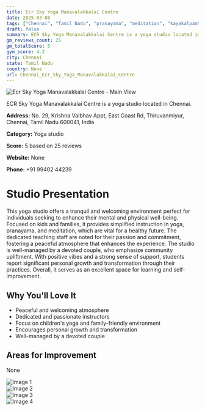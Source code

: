 ```yaml
---
title: Ecr Sky Yoga Manavalakkalai Centre
date: 2025-03-08
tags: ["Chennai", "Tamil Nadu", "pranayama", "meditation", "kayakalpam", "peaceful", "family-friendly", "Chennai"]  
draft: false
summary: ECR Sky Yoga Manavalakkalai Centre is a yoga studio located in Chennai.
gm_reviews_count: 25
gm_totalScore: 5
gym_score: 4.2
city: Chennai
state: Tamil Nadu
country: None
url: Chennai_Ecr_Sky_Yoga_Manavalakkalai_Centre
---
```


<div className="aspect-[16/9] relative my-8">
  <img 
    src="https://lh5.googleusercontent.com/p/AF1QipMQDEtRTE5GrZMtqg1zKgKYXupCMaBQHK4g8iBl=w1920-h1080-k-no"
    alt="Ecr Sky Yoga Manavalakkalai Centre - Main View"
    className="object-cover absolute inset-0 w-full h-full rounded-lg"
  />
</div>

ECR Sky Yoga Manavalakkalai Centre is a yoga studio located in Chennai.

**Address:** No. 29, Krishna Vaibhav Appt, East Coast Rd, Thiruvanmiyur, Chennai, Tamil Nadu 600041, India

**Category:** Yoga studio

**Score:** 5 based on 25 reviews

**Website:** None

**Phone:** +91 99402 44239

# Studio Presentation

This yoga studio offers a tranquil and welcoming environment perfect for individuals seeking to enhance their mental and physical well-being. Focused on kids and families, it provides simplified instruction in yoga, pranayama, and meditation, which are vital for a healthy future. The dedicated teaching staff are noted for their passion and commitment, fostering a peaceful atmosphere that enhances the experience. The studio is well-managed by a devoted couple, who emphasize community upliftment. With positive vibes and a strong sense of support, students report significant personal growth and transformation through their practices. Overall, it serves as an excellent space for learning and self-improvement.


## Why You'll Love It

- Peaceful and welcoming atmosphere
- Dedicated and passionate instructors
- Focus on children's yoga and family-friendly environment
- Encourages personal growth and transformation
- Well-managed by a devoted couple

## Areas for Improvement

None

<div className="grid grid-cols-1 xl:grid-cols-2 gap-4 my-8">
<div className="aspect-[4/3] relative"><img src="https://lh3.googleusercontent.com/p/AF1QipNYMNYdGguhtwx7Lq7zrMoDI28IMKf_uoQGcrcZ=w1920-h1080-k-no" alt="Image 1" className="object-cover absolute inset-0 w-full h-full rounded-lg" /></div>
<div className="aspect-[4/3] relative"><img src="https://lh5.googleusercontent.com/p/AF1QipOJstjnZYxttLz25ARZpXKDbFRauVIMEPQg3vAD=w1920-h1080-k-no" alt="Image 2" className="object-cover absolute inset-0 w-full h-full rounded-lg" /></div>
<div className="aspect-[4/3] relative"><img src="https://lh5.googleusercontent.com/p/AF1QipOvHZue7boEsko2tdYPgO0C3vfAtd8r7L5wNMCc=w1920-h1080-k-no" alt="Image 3" className="object-cover absolute inset-0 w-full h-full rounded-lg" /></div>
<div className="aspect-[4/3] relative"><img src="https://lh5.googleusercontent.com/p/AF1QipOzST4A22yGTXK7DnRDfTQJeTHRftUC6F7jPD9J=w1920-h1080-k-no" alt="Image 4" className="object-cover absolute inset-0 w-full h-full rounded-lg" /></div>
</div>